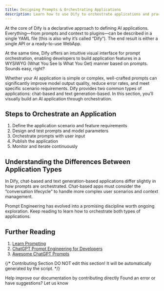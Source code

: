 ```yaml
---
title: Designing Prompts & Orchestrating Applications
description: Learn how to use Dify to orchestrate applications and practice Prompt Engineering. By leveraging two built-in application types, you can build high-value AI applications.
---
```


At the core of Dify is a declarative approach to defining AI applications. Everything—from prompts and context to plugins—can be described in a single YAML file (this is also why it’s called “Dify”). The end result is either a single API or a ready-to-use WebApp.

At the same time, Dify offers an intuitive visual interface for prompt orchestration, enabling developers to build application features in a WYSIWYG (What You See Is What You Get) manner based on prompts. Sounds easy, right?

Whether your AI application is simple or complex, well-crafted prompts can significantly improve model output quality, reduce error rates, and meet specific scenario requirements. Dify provides two common types of applications: chat-based and text generation-based. In this section, you’ll visually build an AI application through orchestration.

## Steps to Orchestrate an Application

1.	Define the application scenario and feature requirements
2.	Design and test prompts and model parameters
3.	Orchestrate prompts with user input
4.	Publish the application
5.	Monitor and iterate continuously

## Understanding the Differences Between Application Types

In Dify, chat-based and text generation-based applications differ slightly in how prompts are orchestrated. Chat-based apps must consider the “conversation lifecycle” to handle more complex user scenarios and context management.

Prompt Engineering has evolved into a promising discipline worth ongoing exploration. Keep reading to learn how to orchestrate both types of applications.

## Further Reading

1. [Learn Prompting](https://learnprompting.org/)
2. [ChatGPT Prompt Engineering for Developers](https://www.deeplearning.ai/short-courses/chatgpt-prompt-engineering-for-developers/)
3. [Awesome ChatGPT Prompts](https://github.com/f/awesome-chatgpt-prompts)

{/*
Contributing Section
DO NOT edit this section!
It will be automatically generated by the script.
*/}

<CardGroup cols="2">
    <Card
        title="Edit this page"
        icon="pen-to-square"
        href="https://github.com/langgenius/dify-docs/edit/main/en/features/datasets/prompt-engineering.mdx"
    >
        Help improve our documentation by contributing directly
    </Card>
    <Card
        title="Report an issue"
        icon="github"
        href="https://github.com/langgenius/dify-docs/issues/new?title=Documentation%20Issue%3A%20t-engineer&body=%23%23%20Issue%20Description%0A%3C%21--%20Please%20briefly%20describe%20the%20issue%20you%20found%20--%3E%0A%0A%23%23%20Page%20Link%0Ahttps%3A%2F%2Fgithub.com%2Flanggenius%2Fdify-docs%2Fblob%2Fmain%2Fen/features/datasets%2Fprompt-engineering.mdx%0A%0A%23%23%20Suggested%20Changes%0A%3C%21--%20If%20you%20have%20specific%20suggestions%20for%20changes%2C%20please%20describe%20them%20here%20--%3E%0A%0A%3C%21--%20Thank%20you%20for%20helping%20improve%20our%20documentation%21%20--%3E"
    >
        Found an error or have suggestions? Let us know
    </Card>
</CardGroup>
